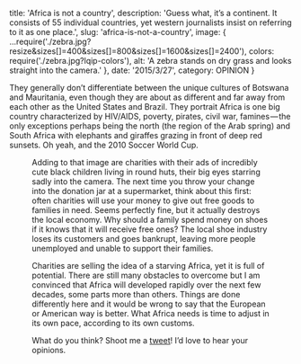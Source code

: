 
  title: 'Africa is not a country',
  description:
    'Guess what, it’s a continent. It consists of 55 individual countries, yet western journalists insist on referring to it as one place.',
  slug: 'africa-is-not-a-country',
  image: {
    ...require('./zebra.jpg?resize&sizes[]=400&sizes[]=800&sizes[]=1600&sizes[]=2400'),
    colors: require('./zebra.jpg?lqip-colors'),
    alt: 'A zebra stands on dry grass and looks straight into the camera.'
  },
  date: '2015/3/27',
  category: OPINION
}


They generally don’t differentiate between the unique cultures of Botswana and Mauritania, even though they are about as different and far away from each other as the United States and Brazil. They portrait Africa is one big country characterized by HIV/AIDS, poverty, pirates, civil war, famines — the only exceptions perhaps being the north (the region of the Arab spring) and South Africa with elephants and giraffes grazing in front of deep red sunsets. Oh yeah, and the 2010 Soccer World Cup.

<Figure
  image={{
    ...require(`./child-eyes.jpg?resize&sizes[]=400&sizes[]=800&sizes[]=1200&sizes[]=2400`),
    colors: require(`./child-eyes.jpg?lqip-colors`),
    alt: 'A young black child looks up from the painting she is drawing.'
  }}
  caption="Yes, this photo was taken in Africa. But it is wrong to reduce ‘Africa’ to big eyes and poverty. There is so much more to the continent and each country is unique."
  align={Figure.LEFT}
/>

Adding to that image are charities with their ads of incredibly cute black children living in round huts, their big eyes starring sadly into the camera. The next time you throw your change into the donation jar at a supermarket, think about this first: often charities will use your money to give out free goods to families in need. Seems perfectly fine, but it actually destroys the local economy. Why should a family spend money on shoes if it knows that it will receive free ones? The local shoe industry loses its customers and goes bankrupt, leaving more people unemployed and unable to support their families.

Charities are selling the idea of a starving Africa, yet it is full of potential. There are still many obstacles to overcome but I am convinced that Africa will developed rapidly over the next few decades, some parts more than others. Things are done differently here and it would be wrong to say that the European or American way is better. What Africa needs is time to adjust in its own pace, according to its own customs.

What do you think? Shoot me a [tweet](https://twitter.com/connor_baer)! I’d love to hear your opinions.

